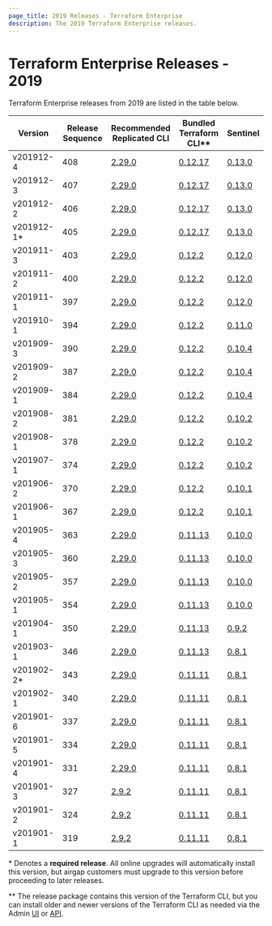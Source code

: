 ```yaml
---
page_title: 2019 Releases - Terraform Enterprise
description: The 2019 Terraform Enterprise releases.
---
```


# Terraform Enterprise Releases - 2019

Terraform Enterprise releases from 2019 are listed in the table below.

| Version     | Release Sequence | Recommended<br /> Replicated CLI                                     | Bundled <br />Terraform CLI**                                              | Sentinel                                                                        |
| ----------- | ---------------- | -------------------------------------------------------------------- | ----------------------------------------------------------------------- | ------------------------------------------------------------------------------- |
| v201912-4   | 408              | [2.29.0](https://release-notes.replicated.com/release-notes/2.29.0/) | [0.12.17](https://github.com/hashicorp/terraform/releases/tag/v0.12.17) | [0.13.0](https://docs.hashicorp.com/sentinel/changelog#0-13-0-november-15-2019) |
| v201912-3   | 407              | [2.29.0](https://release-notes.replicated.com/release-notes/2.29.0/) | [0.12.17](https://github.com/hashicorp/terraform/releases/tag/v0.12.17) | [0.13.0](https://docs.hashicorp.com/sentinel/changelog#0-13-0-november-15-2019) |
| v201912-2   | 406              | [2.29.0](https://release-notes.replicated.com/release-notes/2.29.0/) | [0.12.17](https://github.com/hashicorp/terraform/releases/tag/v0.12.17) | [0.13.0](https://docs.hashicorp.com/sentinel/changelog#0-13-0-november-15-2019) |
| v201912-1\* | 405              | [2.29.0](https://release-notes.replicated.com/release-notes/2.29.0/) | [0.12.17](https://github.com/hashicorp/terraform/releases/tag/v0.12.17) | [0.13.0](https://docs.hashicorp.com/sentinel/changelog#0-13-0-november-15-2019) |
| v201911-3   | 403              | [2.29.0](https://release-notes.replicated.com/release-notes/2.29.0/) | [0.12.2](https://github.com/hashicorp/terraform/releases/tag/v0.12.2)   | [0.12.0](https://docs.hashicorp.com/sentinel/changelog#0-12-0-october-7-2019)   |
| v201911-2   | 400              | [2.29.0](https://release-notes.replicated.com/release-notes/2.29.0/) | [0.12.2](https://github.com/hashicorp/terraform/releases/tag/v0.12.2)   | [0.12.0](https://docs.hashicorp.com/sentinel/changelog#0-12-0-october-7-2019)   |
| v201911-1   | 397              | [2.29.0](https://release-notes.replicated.com/release-notes/2.29.0/) | [0.12.2](https://github.com/hashicorp/terraform/releases/tag/v0.12.2)   | [0.12.0](https://docs.hashicorp.com/sentinel/changelog#0-12-0-october-7-2019)   |
| v201910-1   | 394              | [2.29.0](https://release-notes.replicated.com/release-notes/2.29.0/) | [0.12.2](https://github.com/hashicorp/terraform/releases/tag/v0.12.2)   | [0.11.0](https://docs.hashicorp.com/sentinel/changelog#0-12-0-october-7-2019)   |
| v201909-3   | 390              | [2.29.0](https://release-notes.replicated.com/release-notes/2.29.0/) | [0.12.2](https://github.com/hashicorp/terraform/releases/tag/v0.12.2)   | [0.10.4](https://docs.hashicorp.com/sentinel/changelog#0-12-0-october-7-2019)   |
| v201909-2   | 387              | [2.29.0](https://release-notes.replicated.com/release-notes/2.29.0/) | [0.12.2](https://github.com/hashicorp/terraform/releases/tag/v0.12.2)   | [0.10.4](https://docs.hashicorp.com/sentinel/changelog#0-12-0-october-7-2019)   |
| v201909-1   | 384              | [2.29.0](https://release-notes.replicated.com/release-notes/2.29.0/) | [0.12.2](https://github.com/hashicorp/terraform/releases/tag/v0.12.2)   | [0.10.4](https://docs.hashicorp.com/sentinel/changelog#0-12-0-october-7-2019)   |
| v201908-2   | 381              | [2.29.0](https://release-notes.replicated.com/release-notes/2.29.0/) | [0.12.2](https://github.com/hashicorp/terraform/releases/tag/v0.12.2)   | [0.10.2](https://docs.hashicorp.com/sentinel/changelog#0-10-2-june-25-2019)     |
| v201908-1   | 378              | [2.29.0](https://release-notes.replicated.com/release-notes/2.29.0/) | [0.12.2](https://github.com/hashicorp/terraform/releases/tag/v0.12.2)   | [0.10.2](https://docs.hashicorp.com/sentinel/changelog#0-10-2-june-25-2019)     |
| v201907-1   | 374              | [2.29.0](https://release-notes.replicated.com/release-notes/2.29.0/) | [0.12.2](https://github.com/hashicorp/terraform/releases/tag/v0.12.2)   | [0.10.2](https://docs.hashicorp.com/sentinel/changelog#0-10-2-june-25-2019)     |
| v201906-2   | 370              | [2.29.0](https://release-notes.replicated.com/release-notes/2.29.0/) | [0.12.2](https://github.com/hashicorp/terraform/releases/tag/v0.12.2)   | [0.10.1](https://docs.hashicorp.com/sentinel/changelog#0-10-1-may-9-2019)       |
| v201906-1   | 367              | [2.29.0](https://release-notes.replicated.com/release-notes/2.29.0/) | [0.12.2](https://github.com/hashicorp/terraform/releases/tag/v0.12.2)   | [0.10.1](https://docs.hashicorp.com/sentinel/changelog#0-10-1-may-9-2019)       |
| v201905-4   | 363              | [2.29.0](https://release-notes.replicated.com/release-notes/2.29.0/) | [0.11.13](https://github.com/hashicorp/terraform/releases/tag/v0.11.13) | [0.10.0](https://docs.hashicorp.com/sentinel/changelog#0-10-0-april-18-2019)    |
| v201905-3   | 360              | [2.29.0](https://release-notes.replicated.com/release-notes/2.29.0/) | [0.11.13](https://github.com/hashicorp/terraform/releases/tag/v0.11.13) | [0.10.0](https://docs.hashicorp.com/sentinel/changelog#0-10-0-april-18-2019)    |
| v201905-2   | 357              | [2.29.0](https://release-notes.replicated.com/release-notes/2.29.0/) | [0.11.13](https://github.com/hashicorp/terraform/releases/tag/v0.11.13) | [0.10.0](https://docs.hashicorp.com/sentinel/changelog#0-10-0-april-18-2019)    |
| v201905-1   | 354              | [2.29.0](https://release-notes.replicated.com/release-notes/2.29.0/) | [0.11.13](https://github.com/hashicorp/terraform/releases/tag/v0.11.13) | [0.10.0](https://docs.hashicorp.com/sentinel/changelog#0-10-0-april-18-2019)    |
| v201904-1   | 350              | [2.29.0](https://release-notes.replicated.com/release-notes/2.29.0/) | [0.11.13](https://github.com/hashicorp/terraform/releases/tag/v0.11.13) | [0.9.2](https://docs.hashicorp.com/sentinel/changelog#0-9-2-march-15-2019)      |
| v201903-1   | 346              | [2.29.0](https://release-notes.replicated.com/release-notes/2.29.0/) | [0.11.13](https://github.com/hashicorp/terraform/releases/tag/v0.11.13) | [0.8.1](https://docs.hashicorp.com/sentinel/changelog#0-8-1-january-17-2019)    |
| v201902-2\* | 343              | [2.29.0](https://release-notes.replicated.com/release-notes/2.29.0/) | [0.11.11](https://github.com/hashicorp/terraform/releases/tag/v0.11.11) | [0.8.1](https://docs.hashicorp.com/sentinel/changelog#0-8-1-january-17-2019)    |
| v201902-1   | 340              | [2.29.0](https://release-notes.replicated.com/release-notes/2.29.0/) | [0.11.11](https://github.com/hashicorp/terraform/releases/tag/v0.11.11) | [0.8.1](https://docs.hashicorp.com/sentinel/changelog#0-8-1-january-17-2019)    |
| v201901-6   | 337              | [2.29.0](https://release-notes.replicated.com/release-notes/2.29.0/) | [0.11.11](https://github.com/hashicorp/terraform/releases/tag/v0.11.11) | [0.8.1](https://docs.hashicorp.com/sentinel/changelog#0-8-1-january-17-2019)    |
| v201901-5   | 334              | [2.29.0](https://release-notes.replicated.com/release-notes/2.29.0/) | [0.11.11](https://github.com/hashicorp/terraform/releases/tag/v0.11.11) | [0.8.1](https://docs.hashicorp.com/sentinel/changelog#0-8-1-january-17-2019)    |
| v201901-4   | 331              | [2.29.0](https://release-notes.replicated.com/release-notes/2.29.0/) | [0.11.11](https://github.com/hashicorp/terraform/releases/tag/v0.11.11) | [0.8.1](https://docs.hashicorp.com/sentinel/changelog#0-8-1-january-17-2019)    |
| v201901-3   | 327              | [2.9.2](https://release-notes.replicated.com/release-notes/2.9.2/) | [0.11.11](https://github.com/hashicorp/terraform/releases/tag/v0.11.11) | [0.8.1](https://docs.hashicorp.com/sentinel/changelog#0-8-1-january-17-2019)    |
| v201901-2   | 324              | [2.9.2](https://release-notes.replicated.com/release-notes/2.9.2/) | [0.11.11](https://github.com/hashicorp/terraform/releases/tag/v0.11.11) | [0.8.1](https://docs.hashicorp.com/sentinel/changelog#0-8-1-january-17-2019)    |
| v201901-1   | 319              | [2.9.2](https://release-notes.replicated.com/release-notes/2.9.2/) | [0.11.11](https://github.com/hashicorp/terraform/releases/tag/v0.11.11) | [0.8.1](https://docs.hashicorp.com/sentinel/changelog#0-8-1-january-17-2019)    |

\* Denotes a <strong>required release</strong>. All online upgrades will automatically install this version, but airgap customers must upgrade to this version before proceeding to later releases.

\** The release package contains this version of the Terraform CLI, but you can install older and newer versions of the Terraform CLI as needed via the Admin [UI](/terraform/enterprise/admin/application/resources#managing-terraform-versions) or [API](/terraform/enterprise/api-docs/admin/terraform-versions).
